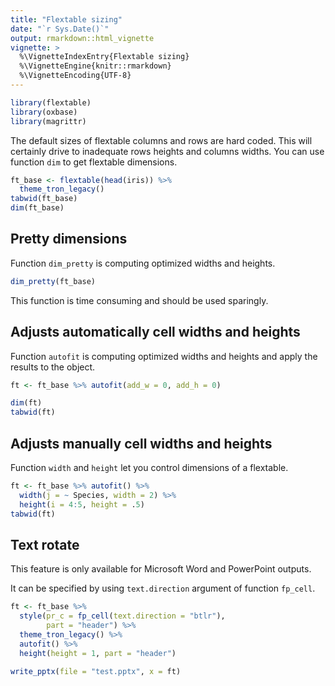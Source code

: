 ```yaml
---
title: "Flextable sizing"
date: "`r Sys.Date()`"
output: rmarkdown::html_vignette
vignette: >
  %\VignetteIndexEntry{Flextable sizing}
  %\VignetteEngine{knitr::rmarkdown}
  %\VignetteEncoding{UTF-8}
---
```



```r
library(flextable)
library(oxbase)
library(magrittr)
```


The default sizes of flextable columns and rows are hard coded. This will certainly drive to inadequate rows heights and columns widths. You can use function `dim` to get flextable dimensions. 

```r
ft_base <- flextable(head(iris)) %>% 
  theme_tron_legacy()
tabwid(ft_base)
dim(ft_base)
```

## Pretty dimensions

Function `dim_pretty` is computing optimized widths and heights. 

```r
dim_pretty(ft_base)
```

This function is time consuming and should be used sparingly.

## Adjusts automatically cell widths and heights

Function `autofit` is computing optimized widths and heights and apply the results to the object. 

```r
ft <- ft_base %>% autofit(add_w = 0, add_h = 0)

dim(ft)
tabwid(ft)
```

## Adjusts manually cell widths and heights

Function `width` and `height` let you control dimensions of a flextable. 

```r
ft <- ft_base %>% autofit() %>% 
  width(j = ~ Species, width = 2) %>% 
  height(i = 4:5, height = .5)
tabwid(ft)
```

## Text rotate

This feature is only available for Microsoft Word and PowerPoint outputs.

It can be specified by using `text.direction` argument of function `fp_cell`.

```r
ft <- ft_base %>% 
  style(pr_c = fp_cell(text.direction = "btlr"), 
        part = "header") %>% 
  theme_tron_legacy() %>% 
  autofit() %>% 
  height(height = 1, part = "header")

write_pptx(file = "test.pptx", x = ft)
```

